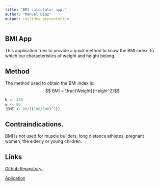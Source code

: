 ---
title: "BMI calculator app."
author: "Manuel Diaz"
output: ioslides_presentation
---


## BMI App
This application tries to provide a quick method to know the BMI index, to which our characteristics of weight and height belong.

## Method

The method used to obtain the BMI index is: 
$$ BMI = \frac{Weight}{Height^2}$$ 

```{r}
h <- 180
w <- 80
(BMI <- 80/((180/100)^2))
```


## Contraindications.
BMI is not used for muscle builders, long distance athletes, pregnant women, the elderly or young children.

## Links 

[Github Repository.](https://github.com/potestatem16/Course-Project-Shiny-Application-and-Reproducible-Pitch)

[Aplication](https://potestatem16.shinyapps.io/BMI_calculator/?_ga=2.157801786.1850926354.1596506857-1886901523.1596506857)
